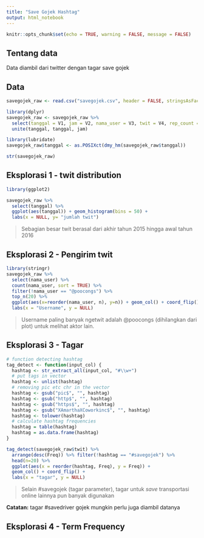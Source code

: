 ```yaml
---
title: "Save Gojek Hashtag"
output: html_notebook
---
```


```r
knitr::opts_chunk$set(echo = TRUE, warning = FALSE, message = FALSE)
```

## Tentang data
Data diambil dari twitter dengan tagar save gojek

## Data

```r
savegojek_raw <- read.csv("savegojek.csv", header = FALSE, stringsAsFactors = FALSE, sep = ";") 

library(dplyr)
savegojek_raw <- savegojek_raw %>%
  select(tanggal = V1, jam = V2, nama_user = V3, twit = V4, rep_count = V6, ret_count = V7, fav_count = V8) %>%
  unite(tanggal, tanggal, jam)

library(lubridate)
savegojek_raw$tanggal <- as.POSIXct(dmy_hm(savegojek_raw$tanggal))

str(savegojek_raw)
```

## Eksplorasi 1 - twit distribution

```r
library(ggplot2)

savegojek_raw %>%
  select(tanggal) %>%
  ggplot(aes(tanggal)) + geom_histogram(bins = 50) + 
  labs(x = NULL, y= "jumlah twit")
```

  > Sebagian besar twit berasal dari akhir tahun 2015 hingga awal tahun 2016
  
## Eksplorasi 2 - Pengirim twit

```r
library(stringr)
savegojek_raw %>%
  select(nama_user) %>%
  count(nama_user, sort = TRUE) %>%
  filter(!nama_user == "@poocongs") %>%
  top_n(20) %>%
  ggplot(aes(x=reorder(nama_user, n), y=n)) + geom_col() + coord_flip() +
  labs(x = "Username", y = NULL)
```

  > Username paling banyak ngetwit adalah @poocongs (dihilangkan dari plot) untuk melihat aktor lain. 
  
## Eksplorasi 3 - Tagar

```r
# function detecting hashtag
tag_detect <- function(input_col) {
  hashtag <- str_extract_all(input_col, "#\\w+")
  # put tags in vector
  hashtag <- unlist(hashtag)
  # removing pic etc chr in the vector
  hashtag <- gsub("pic$", "", hashtag)
  hashtag <- gsub("http$", "", hashtag)
  hashtag <- gsub("https$", "", hashtag)
  hashtag <- gsub("XAmarthaXCoworkinc$", "", hashtag)
  hashtag <- tolower(hashtag)
  # calculate hashtag frequencies
  hashtag = table(hashtag)
  hashtag = as.data.frame(hashtag)
}

tag_detect(savegojek_raw$twit) %>%
  arrange(desc(Freq)) %>% filter(!hashtag == "#savegojek") %>% 
  head(n=20) %>%
  ggplot(aes(x = reorder(hashtag, Freq), y = Freq)) + 
  geom_col() + coord_flip() + 
  labs(x = "tagar", y = NULL)
```

  > Selain #savegojek (tagar parameter), tagar untuk *save* transportasi online lainnya pun banyak digunakan

**Catatan:** tagar #savedriver gojek mungkin perlu juga diambil datanya

## Eksplorasi 4 - Term Frequency

